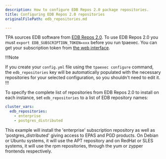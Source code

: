 ```yaml
---
description: How to configure EDB Repos 2.0 package repositories.
title: Configuring EDB Repos 2.0 repositories
originalFilePath: edb_repositories.md

---
```


TPA sources EDB software from 
[EDB Repos 2.0](https://www.enterprisedb.com/repos/). 
To use EDB Repos 2.0 you must `export EDB_SUBSCRIPTION_TOKEN=xxx` 
before you run tpaexec.
You can get your subscription token from 
[the web interface](https://www.enterprisedb.com/repos-downloads).

!!!Note

If you create your `config.yml` file using the `tpaexec configure`
command, the `edb_repositories` key will be automatically populated with
the necessary repositories for your selected configuration, so you 
shouldn't need to edit it.
!!!

To specify the complete list of repositories from EDB Repos 2.0 to
install on each instance, set `edb_repositories` to a list of EDB
repository names:

```yaml
cluster_vars:
  edb_repositories:
    - enterprise
    - postgres_distributed
```

This example will install the 'enterprise' subscription repository as 
well as 'postgres_distributed' giving access to EPAS and PGD products.
On Debian or Ubuntu systems, it will use the APT repository and on
RedHat or SLES systems, it will use the rpm repositories, through the yum
or zypper frontends respectively.

